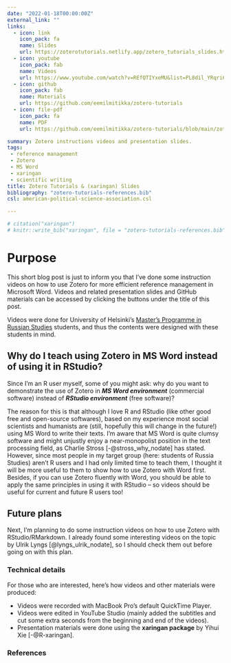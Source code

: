 ```yaml
---
date: "2022-01-18T00:00:00Z"
external_link: ""
links:
  - icon: link
    icon_pack: fa
    name: Slides
    url: https://zoterotutorials.netlify.app/zotero_tutorials_slides.html?fbclid=IwAR2FzkhPhB5_I6RdkuCyw21YcI9jrJkRGnbC-NAZWIvpAvDg6U1i_vWa0KE#1
  - icon: youtube
    icon_pack: fab
    name: Videos
    url: https://www.youtube.com/watch?v=REfQTIYxeMU&list=PL8dil_YRqri670TX9LOzb3NDwKSCuf8ro
  - icon: github
    icon_pack: fab
    name: Materials
    url: https://github.com/eemilmitikka/zotero-tutorials
  - icon: file-pdf
    icon_pack: fa
    name: PDF
    url: https://github.com/eemilmitikka/zotero-tutorials/blob/main/zotero_tutorials_slides.pdf

summary: Zotero instructions videos and presentation slides.
tags:
 - reference management
 - Zotero
 - MS Word
 - xaringan
 - scientific writing
title: Zotero Tutorials & (xaringan) Slides
bibliography: "zotero-tutorials-references.bib"
csl: american-political-science-association.csl

---
```


```r
# citation("xaringan")
# knitr::write_bib("xaringan", file = "zotero-tutorials-references.bib")
```


# Purpose

This short blog post is just to inform you that I've done some instruction videos on how to use Zotero for more efficient reference management in Microsoft Word. Videos and related presentation slides and GitHub materials can be accessed by clicking the buttons under the title of this post.

Videos were done for University of Helsinki's [Master's Programme in Russian Studies](https://www.helsinki.fi/en/degree-programmes/russian-studies-masters-programme) students, and thus the contents were designed with these students in mind.


## Why do I teach using Zotero in MS Word instead of using it in RStudio?

Since I'm an R user myself, some of you might ask: why do you want to demonstrate the use of Zotero in ***MS Word environment*** (commercial software) instead of ***RStudio environment*** (free software)?

The reason for this is that although I love R and RStudio (like other good free and open-source softwares), based on my experience most social scientists and humanists are (still, hopefully this will change in the future!) using MS Word to write their texts. I'm aware that MS Word is quite clumsy software and might unjustly enjoy a near-monopolist position in the text processing field, as Charlie Stross [-@stross_why_nodate] has stated. However, since most people in my target group (here: students of Russia Studies) aren't R users and I had only limited time to teach them, I thought it will be more useful to them to show how to use Zotero with Word first. Besides, if you can use Zotero fluently with Word, you should be able to apply the same principles in using it with RStudio -- so videos should be useful for current and future R users too!

## Future plans

Next, I'm planning to do some instruction videos on how to use Zotero with RStudio/RMarkdown. I already found some interesting videos on the topic by Ulrik Lyngs [@lyngs_ulrik_nodate], so I should check them out before going on with this plan.


### Technical details

For those who are interested, here's how videos and other materials were produced:

* Videos were recorded with MacBook Pro's default QuickTime Player.
* Videos were edited in YouTube Studio (mainly added the subtitles and cut some extra seconds from the beginning and end of the videos).
* Presentation materials were done using the **xaringan package** by Yihui Xie [-@R-xaringan].

### References

